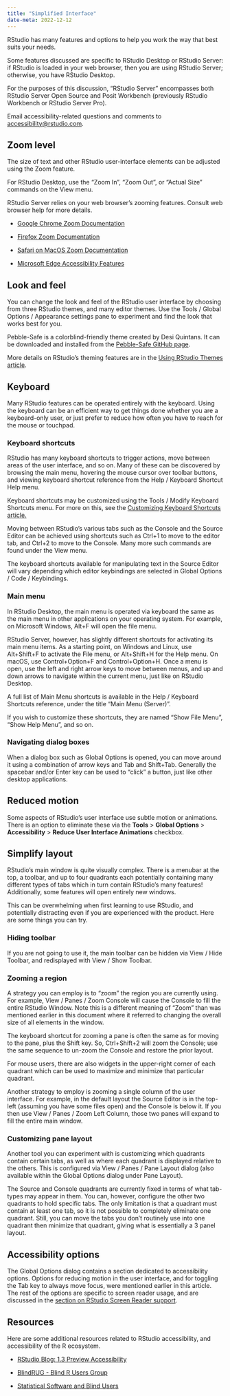 ```yaml
---
title: "Simplified Interface"
date-meta: 2022-12-12
---
```


RStudio has many features and options to help you work the way that best suits your needs.

Some features discussed are specific to RStudio Desktop or RStudio Server: if RStudio is loaded in your web browser, then you are using RStudio Server; otherwise, you have RStudio Desktop.

For the purposes of this discussion, "RStudio Server" encompasses both RStudio Server Open Source and Posit Workbench (previously RStudio Workbench or RStudio Server Pro).

Email accessibility-related questions and comments to [accessibility\@rstudio.com](mailto:accessibility@rstudio.com).

## Zoom level

The size of text and other RStudio user-interface elements can be adjusted using the Zoom feature.

For RStudio Desktop, use the "Zoom In", "Zoom Out", or "Actual Size" commands on the View menu.

RStudio Server relies on your web browser's zooming features. Consult web browser help for more details.

-   [Google Chrome Zoom Documentation](https://support.google.com/chrome/answer/96810)

-   [Firefox Zoom Documentation](https://support.mozilla.org/en-US/kb/font-size-and-zoom-increase-size-of-web-pages)

-   [Safari on MacOS Zoom Documentation](https://support.apple.com/guide/safari/zoom-in-on-webpages-ibrw1068)

-   [Microsoft Edge Accessibility Features](https://support.microsoft.com/en-us/help/4000734/microsoft-edge-accessibility-features)

## Look and feel

You can change the look and feel of the RStudio user interface by choosing from three RStudio themes, and many editor themes. Use the Tools / Global Options / Appearance settings pane to experiment and find the look that works best for you.

Pebble-Safe is a colorblind-friendly theme created by Desi Quintans. It can be downloaded and installed from the [Pebble-Safe GitHub page](https://github.com/DesiQuintans/Pebble-safe).

More details on RStudio's theming features are in the [Using RStudio Themes article](../ui/appearance.html).

## Keyboard

Many RStudio features can be operated entirely with the keyboard. Using the keyboard can be an efficient way to get things done whether you are a keyboard-only user, or just prefer to reduce how often you have to reach for the mouse or touchpad.

### Keyboard shortcuts

RStudio has many keyboard shortcuts to trigger actions, move between areas of the user interface, and so on. Many of these can be discovered by browsing the main menu, hovering the mouse cursor over toolbar buttons, and viewing keyboard shortcut reference from the Help / Keyboard Shortcut Help menu.

Keyboard shortcuts may be customized using the Tools / Modify Keyboard Shortcuts menu. For more on this, see the [Customizing Keyboard Shortcuts article.](../productivity/custom-shortcuts.html)

Moving between RStudio's various tabs such as the Console and the Source Editor can be achieved using shortcuts such as Ctrl+1 to move to the editor tab, and Ctrl+2 to move to the Console. Many more such commands are found under the View menu.

The keyboard shortcuts available for manipulating text in the Source Editor will vary depending which editor keybindings are selected in Global Options / Code / Keybindings.

### Main menu

In RStudio Desktop, the main menu is operated via keyboard the same as the main menu in other applications on your operating system. For example, on Microsoft Windows, Alt+F will open the file menu.

RStudio Server, however, has slightly different shortcuts for activating its main menu items. As a starting point, on Windows and Linux, use Alt+Shift+F to activate the File menu, or Alt+Shift+H for the Help menu. On macOS, use Control+Option+F and Control+Option+H. Once a menu is open, use the left and right arrow keys to move between menus, and up and down arrows to navigate within the current menu, just like on RStudio Desktop.

A full list of Main Menu shortcuts is available in the Help / Keyboard Shortcuts reference, under the title "Main Menu (Server)".

If you wish to customize these shortcuts, they are named "Show File Menu", "Show Help Menu", and so on.

### Navigating dialog boxes

When a dialog box such as Global Options is opened, you can move around it using a combination of arrow keys and Tab and Shift+Tab. Generally the spacebar and/or Enter key can be used to "click" a button, just like other desktop applications.

## Reduced motion

Some aspects of RStudio's user interface use subtle motion or animations. There is an option to eliminate these via the **Tools** > **Global Options** > **Accessibility** > **Reduce User Interface Animations** checkbox.

## Simplify layout

RStudio's main window is quite visually complex. There is a menubar at the top, a toolbar, and up to four quadrants each potentially containing many different types of tabs which in turn contain RStudio's many features! Additionally, some features will open entirely new windows.

This can be overwhelming when first learning to use RStudio, and potentially distracting even if you are experienced with the product. Here are some things you can try.

### Hiding toolbar

If you are not going to use it, the main toolbar can be hidden via View / Hide Toolbar, and redisplayed with View / Show Toolbar.

### Zooming a region

A strategy you can employ is to "zoom" the region you are currently using. For example, View / Panes / Zoom Console will cause the Console to fill the entire RStudio Window. Note this is a different meaning of "Zoom" than was mentioned earlier in this document where it referred to changing the overall size of all elements in the window.

The keyboard shortcut for zooming a pane is often the same as for moving to the pane, plus the Shift key. So, Ctrl+Shift+2 will zoom the Console; use the same sequence to un-zoom the Console and restore the prior layout.

For mouse users, there are also widgets in the upper-right corner of each quadrant which can be used to maximize and minimize that particular quadrant.

Another strategy to employ is zooming a single column of the user interface. For example, in the default layout the Source Editor is in the top-left (assuming you have some files open) and the Console is below it. If you then use View / Panes / Zoom Left Column, those two panes will expand to fill the entire main window.

### Customizing pane layout

Another tool you can experiment with is customizing which quadrants contain certain tabs, as well as where each quadrant is displayed relative to the others. This is configured via View / Panes / Pane Layout dialog (also available within the Global Options dialog under Pane Layout).

The Source and Console quadrants are currently fixed in terms of what tab-types may appear in them. You can, however, configure the other two quadrants to hold specific tabs. The only limitation is that a quadrant must contain at least one tab, so it is not possible to completely eliminate one quadrant. Still, you can move the tabs you don't routinely use into one quadrant then minimize that quadrant, giving what is essentially a 3 panel layout.

## Accessibility options

The Global Options dialog contains a section dedicated to accessibility options. Options for reducing motion in the user interface, and for toggling the Tab key to always move focus, were mentioned earlier in this article. The rest of the options are specific to screen reader usage, and are discussed in the [section on RStudio Screen Reader support](screen-reader.html).

## Resources

Here are some additional resources related to RStudio accessibility, and accessibility of the R ecosystem.

-   [RStudio Blog: 1.3 Preview Accessibility](https://blog.rstudio.com/2020/03/04/rstudio-1-3-preview-accessibility/)

-   [BlindRUG - Blind R Users Group](http://nfbnet.org/mailman/listinfo/blindrug_nfbnet.org)

-   [Statistical Software and Blind Users](https://r-resources.massey.ac.nz/StatSoftware/)
